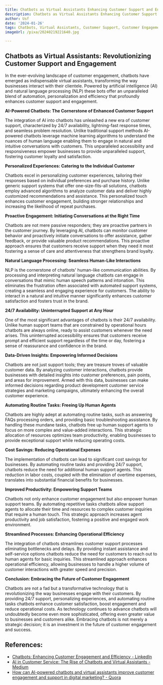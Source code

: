 ```yaml
---
title: Chatbots as Virtual Assistants Enhancing Customer Support and Engagement
description: Chatbots as Virtual Assistants Enhancing Customer Support and Engagement
author: Usf
date: '2024-01-26'
tags: Chatbots, Virtual Assistants, Customer Support, Customer Engagement
imageUrl: /pixa/20240219221640.jpg

---
```

## Chatbots as Virtual  Assistants:  Revolutionizing Customer Support and  Engagement

In the ever-evolving landscape of  customer engagement,  chatbots have emerged as indispensable virtual assistants, transforming the way businesses interact with their clientele. Powered by artificial intelligence  (AI) and natural language processing (NLP) these bots  offer  an unparalleled blend  of automation, personalization and efficiency that profoundly  enhances customer support and engagement.

**AI-Powered Chatbots: The Cornerstone of Enhanced  Customer Support**

The  integration of AI into chatbots has unleashed a new era of customer support, characterized by 24/7 availability, lightning-fast response times, and seamless problem resolution. Unlike traditional support  methods AI-powered chatbots leverage machine learning  algorithms  to understand  the nuances of human language enabling them to engage in natural and intuitive conversations with customers. This unparalleled accessibility and responsiveness empower businesses to provide unparalleled support, fostering customer loyalty and satisfaction.

**Personalized Experiences: Catering to the  Individual Customer**

Chatbots excel in personalizing customer experiences, tailoring their responses based  on individual preferences and  purchase history. Unlike generic support systems that offer one-size-fits-all solutions, chatbots employ  advanced algorithms to analyze customer data and deliver highly  customized recommendations and assistance. This personalized touch enhances customer engagement, building stronger relationships and increasing the likelihood of repeat purchases.

**Proactive Engagement: Initiating Conversations at the Right Time**

Chatbots are not mere passive responders; they are  proactive partners in the customer journey. By leveraging AI, chatbots  can monitor customer  behavior and proactively initiate conversations to offer assistance,  gather feedback, or  provide valuable product recommendations. This proactive approach ensures that customers  receive support when they need it most fostering a  sense of care and attentiveness  that strengthens brand loyalty.

**Natural Language  Processing: Seamless Human-Like Interactions**

NLP is the  cornerstone  of chatbots' human-like communication abilities. By processing and interpreting natural language  chatbots can engage in conversations that mimic  human speech patterns and intonation. This eliminates the frustration often associated with automated support systems, creating a seamless and  engaging experience  for customers. The ability to  interact in a natural and intuitive manner  significantly enhances customer satisfaction  and fosters trust in the brand.

**24/7 Availability: Uninterrupted Support at Any Hour**

One of the most  significant advantages of chatbots is their 24/7 availability.  Unlike human support teams that are  constrained by operational hours chatbots  are always online, ready  to assist customers whenever the need arises. This uninterrupted accessibility ensures that customers receive prompt and efficient support regardless of the time or day, fostering a sense of reassurance and  confidence in the brand.

**Data-Driven Insights: Empowering Informed Decisions**

Chatbots are not just support tools; they are treasure troves of valuable customer data. By analyzing  customer interactions, chatbots provide businesses with detailed insights into customer preferences, pain points, and areas for improvement. Armed with this data, businesses can make informed decisions regarding product development customer service strategies and marketing campaigns, ultimately enhancing the overall customer experience.

**Automating Routine  Tasks: Freeing Up Human Agents**

Chatbots are highly adept  at automating routine tasks, such as answering FAQs processing orders, and providing basic troubleshooting  assistance. By handling these  mundane tasks, chatbots free up human support agents to focus on more complex and value-added interactions. This strategic allocation of resources optimizes team productivity, enabling businesses to provide  exceptional support while reducing operating costs.

**Cost  Savings: Reducing Operational Expenses**

The  implementation of chatbots can lead to  significant cost savings  for businesses. By  automating routine tasks and providing 24/7 support, chatbots reduce the need for  additional human  support agents. This reduction in labor costs, coupled with the elimination  of overtime expenses, translates into substantial financial benefits for businesses.

**Improved Productivity: Empowering Support Teams**

Chatbots  not  only enhance customer engagement but also empower human support teams. By automating repetitive tasks chatbots allow support agents to allocate  their time and resources to  complex customer inquiries that require a human touch. This strategic approach increases agent productivity and job satisfaction,  fostering a positive and engaged work environment.

**Streamlined Processes: Enhancing Operational Efficiency**

The integration  of chatbots streamlines customer support processes eliminating bottlenecks and delays. By providing instant  assistance and self-service options chatbots reduce the need for customers to reach out to human agents for basic inquiries. This streamlined approach enhances operational efficiency, allowing businesses to handle a higher volume of customer interactions with greater speed and precision.

**Conclusion: Embracing the  Future of Customer Engagement**

Chatbots are not  a fad but a transformative technology that is revolutionizing the  way businesses engage with their customers. By providing 24/7 support, personalizing experiences, and automating routine  tasks chatbots enhance customer satisfaction, boost engagement and reduce operational  costs. As technology continues to advance chatbots will undoubtedly become even more sophisticated, offering even greater value to businesses and customers alike. Embracing chatbots is not merely a strategic decision; it  is an investment  in the  future of  customer engagement and  success.

## References:
- [Chatbots: Enhancing Customer Engagement and Efficiency - LinkedIn](https://www.linkedin.com/pulse/chatbots-enhancing-customer-engagement-efficiency-web-it-lab-umgff)
- [AI in Customer Service: The Rise of Chatbots and Virtual Assistants - Medium](https://medium.com/@galiniostech/ai-in-customer-service-the-rise-of-chatbots-and-virtual-assistants-55e08f7ca7e4)
- [How can AI-powered chatbots and virtual assistants improve customer engagement and support in digital marketing? - Quora](https://www.quora.com/How-can-AI-powered-chatbots-and-virtual-assistants-improve-customer-engagement-and-support-in-digital-marketing)
